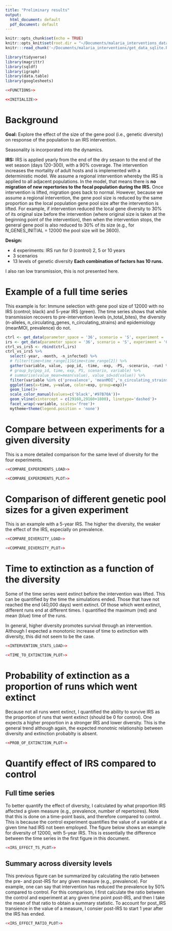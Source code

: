 ```yaml
---
title: "Preliminary results"
output:
  html_document: default
  pdf_document: default
---
```


```r
knitr::opts_chunk$set(echo = TRUE)
knitr::opts_knit$set(root.dir = "~/Documents/malaria_interventions_data/")
knitr:::read_chunk('~/Documents/malaria_interventions/get_data_sqlite.R')
```

```r
library(tidyverse)
library(magrittr)
library(sqldf)
library(igraph)
library(data.table)
library(googlesheets)
```

```r
<<FUNCTIONS>>

<<INITIALIZE>>
```

# Background

**Goal:** Explore the effect of the size of the gene pool (i.e., genetic diversity) on response of the population to an IRS intervention.

Seasonality is incorporated into the dynamics.

**IRS:** IRS is applied yearly from the end of the dry sesaon to the end of the wet season (days 120-300), with a 90% coverage. The intervention increases the mortality of adult hosts and is implemented with a deterministic model. We assume a regional intervention whereby the IRS is applied to all adjacent populations. In the model, that means there is **no migration of new repertories to the focal population during the IRS.** Once intervention is lifted, migration goes back to normal. However, because we assume a regional intervention, the gene pool size is reduced by the same proportion as the local population gene pool size after the intervention is lifted. For example, if intervention reduced the local gene diversity to 30% of its original size before the intervention (where original size is taken at the beginning point of the intervention), then when the intervention stops, the general gene pool is also reduced to 30% of its size (e.g., for N_GENES_INITIAL = 12000 the pool size will be 3600).

**Design:**

* 4 experiments: IRS run for 0 (control) 2, 5 or 10 years
* 3 scenarios
* 13 levels of genetic diversity
**Each combination of factors has 10 runs.**

I also ran low transmission, this is not presented here.


# Example of a full time series
This example is for: Immune selection with gene pool size of 12000 with no IRS (control; black) and 5-year IRS (green). The time series shows that while transmission recovers to pre-intervention levels (n_total_bites), the diversity (n-alleles, n_circulating_genes, n_circulating_strains) and epidemiology (meanMOI, prevalence) do not.

```r
ctrl <- get_data(parameter_space = '36', scenario = 'S', experiment = '001', run = 1, host_age_structure = F, use_sqlite = F, tables_to_get = 'summary_general')[[1]]
irs <- get_data(parameter_space = '36', scenario = 'S', experiment = '003', run = 1, host_age_structure = F, use_sqlite = F, tables_to_get = 'summary_general')[[1]]
ctrl_vs_irs5 <- rbind(ctrl,irs)
ctrl_vs_irs5 %>% 
  select(-year, -month, -n_infected) %>% 
  # filter(time>time_range[1]&time<time_range[2]) %>%
  gather(variable, value, -pop_id, -time, -exp, -PS, -scenario, -run) %>% 
  # group_by(pop_id, time, exp, PS, scenario, variable) %>%
  # summarise(value_mean=mean(value), value_sd=sd(value)) %>% 
  filter(variable %in% c('prevalence', 'meanMOI','n_circulating_strains', 'n_circulating_genes', 'n_alleles', 'n_total_bites')) %>%
  ggplot(aes(x=time, y=value, color=exp, group=exp))+
  geom_line()+
  scale_color_manual(values=c('black','#97B70A'))+
  geom_vline(xintercept = c(29160,29160+1800), linetype='dashed')+
  facet_wrap(~variable, scales='free')+
  mytheme+theme(legend.position = 'none')
```

# Compare between experiments for a given diversity
This is a more detailed comparison for the same level of diversity for the four experiments.

```r
<<COMPARE_EXPERIMENTS_LOAD>>
```

```r
<<COMPARE_EXPERIMENTS_PLOT>>
```

# Comparison of different genetic pool sizes for a given experiment

This is an example with a 5-year IRS. The higher the diversity, the weaker the effect of the IRS, especially on prevalence.

```r
<<COMPARE_DIVERSITY_LOAD>>
```

```r
<<COMPARE_DIVERSITY_PLOT>>
```

# Time to extinction as a function of the diversity
Some of the time series went extinct before the intervention was lifted. This can be quantified by the time the simulations ended. Those that have not reached the end (40,000 days) went extinct. Of those which went extinct, different runs end at different times. I quantified the maximum (red) and mean (blue) time of the runs.

In general, higher diversity promotes survival through an intervention. Although I expected a monotonic increase of time to extinction with diversity, this did not seem to be the case.

```r
<<INTERVENTION_STATS_LOAD>>
```

```r
<<TIME_TO_EXTINCTION_PLOT>>
```

# Probability of extinction as a proportion of runs which went extinct
Because not all runs went extinct, I quantified the ability to survive IRS as the proportion of runs that went extinct (should be 0 for control). One expects a higher proportion in a stronger IRS and lower diversity. This is the general trend although again, the expected monotnic relationship between diversity and extinction probablty is absent.

```r
<<PROB_OF_EXTINCTION_PLOT>>
```

# Quantify effect of IRS compared to control
## Full time series
To better quantify the effect of diversity, I calculated by what proportion IRS affected a given measure (e.g., prevalence, number of repertoires). Note that this is done on a time-point basis, and therefore compared to control. This is because the control experiment quantifies the value of a variable at a given time had IRS not been employed. The figure below shows an example for diversity of 12000, with 5-year IRS. This is essentially the difference between the time series in the first figure in this document.

```r
<<IRS_EFFECT_TS_PLOT>>
```

## Summary across diversity levels
This previous figure can be summarized by calculating the ratio between the pre- and post-IRS for any given measure (e.g., prevalence). For example, one can say that intervention has reduced the prevalence by 50% compared to control. For this comparison, I first calculate the ratio between the control and experiment at any given time point post-IRS, and then I take the mean of that ratio to obtain a summary statistic. To account for post_IRS transience in the value of a measure, I consier post-IRS to start 1 year after the IRS has ended.

```r
<<IRS_EFFECT_RATIO_PLOT>>
```

<!-- # Selection vs. Neutral vs. Generalized immunity -->
<!-- As the ulimate goal is to understand the role that population structure plays in the resiliene of the population, the next step is to compare the response of the population under different scenarios. In essence, this repeats the above analysis above for the neutral and generalized immunity cases, and then comapres the three scenarios. -->

<!-- ## Time series of measure variables -->
<!-- First, let's take a look how the time series of several measure variables in each of the 4 experiments change with scenario. -->

<!-- ```{r COMPARE SCENARIOS (LOAD DATA), cache=TRUE, include=FALSE} -->
<!-- <<COMPARE_SCENARIOS_TS_LOAD>> -->
<!-- ``` -->

<!-- ```{r COMPARE SCENARIOS (PLOT), echo=FALSE, fig.width=16,fig.height=9,dpi=300,out.width="1920px",out.height="1080px"} -->
<!-- <<COMPARE_SCENARIOS_TS_PLOT>> -->
<!-- ``` -->

<!-- ## Time and probability to extinction -->
<!-- Our previous findings suggested that immune selection promotes the persistence of the parasite population across interventions. In that case we expect that the time and probability of extinction would be higher in the immune selection case. -->

<!-- ```{r LOAD SCENARIOS DATA, cache=TRUE, include=FALSE} -->
<!-- <<COMPARE_IRS_EFFECT_SCENARIOS_LOAD>> -->
<!-- ``` -->

<!-- ```{r TIME TO EXTINCTION ACROSS SCENARIOS (PLOT), echo=FALSE, fig.width=16,fig.height=9,dpi=300,out.width="1920px",out.height="1080px"} -->
<!-- <<TIME_TO_EXTINCTION_SCENARIOS_PLOT>> -->
<!-- ``` -->

<!-- ```{r PROBABILITY OF EXTINCTION (PLOT), echo=FALSE, fig.width=16,fig.height=9,dpi=300,out.width="1920px",out.height="1080px"} -->
<!-- # Calculate probability of extinction as a proportion of runs which went extinct -->
<!-- <<EXTINCTION_PROB_SCENARIOS_PLOT>> -->
<!-- ``` -->

<!-- ## Quantitative effect of IRS in different scenarios -->
<!-- Again, calculate the ratio between pre- and post-IRS of a given measure variable, in the different scenarios. Only scenarios that did not go extinct appear. That is why the neutral scenario never appears because all runs always go extinct. Generally speaking we can see a stronger effect of IRS on populations with immune selection (red line is below orange line) -->

<!-- ```{r PRE- VS. POST-IRS ACROSS SCENARIOS (PLOT), echo=FALSE, fig.width=16,fig.height=9,dpi=300,out.width="1920px",out.height="1080px"} -->
<!-- <<IRS_EFFECT_RATIO_SCENARIOS_PLOT>> -->
<!-- ``` -->